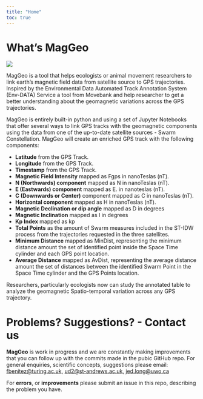 ```yaml
---
title: "Home"
toc: true
---
```


# What's MagGeo

<img src="/images/GitHubImage2.png">

MagGeo is a tool that helps ecologists or animal movement researchers to link  earth's magnetic field data from satellite source to GPS trajectories. Inspired by the Environmental Data Automated Track Annotation System (Env-DATA) Service a tool from Movebank and help researcher to get a better understanding about the geomagnetic variations across the GPS trajectories.

MagGeo is entirely built-in python and using a set of Jupyter Notebooks that offer several ways to link GPS tracks with the geomagnetic components using the data from one of the up-to-date satellite sources - Swarm Constellation. MagGeo will create an enriched GPS track with the following components:

- **Latitude** from the GPS Track.
- **Longitude** from the GPS Track.
- **Timestamp** from the GPS Track.
- **Magnetic Field Intensity** mapped as Fgps in nanoTeslas (nT).
- **N (Northwards) component** mapped as N in nanoTeslas (nT).
- **E (Eastwards) component** mapped as E. in nanoteslas (nT).
- **C (Downwards or Center)** component mapped as C in nanoTeslas (nT).
- **Horizontal component** mapped as H in nanoTeslas (nT).
- **Magnetic Declination or dip angle** mapped as D in degrees
- **Magnetic Inclination** mapped as I in degrees
- **Kp Index** mapped as kp
- **Total Points** as the amount of Swarm measures included in the ST-IDW process from the trajectories requested in the three satellites.
- **Minimum Distance** mapped as MinDist, representing the minimum distance amount the set of identified point inside the Space Time cylinder and each GPS point location.
- **Average Distance** mapped as AvDist, representing the average distance amount the set of distances between the identified Swarm Point in the Space Time cylinder and the GPS Points location.

Researchers, particularly ecologists now can study the annotated table to analyze the geomagnetic Spatio-temporal variation across any GPS trajectory.

# Problems? Suggestions? - Contact us

**MagGeo** is work in progress and we are constantly making improvements that you can follow up with the commits made in the pubic GitHub repo. For general enquiries, scientific concepts, suggestions please email: [fbenitez@turing.ac.uk](mailto:fbenitez@turing.ac.uk), [ud2@st-andrews.ac.uk](mailto:ud2@st-andrews.ac.uk), [jed.long@uwo.ca](mailto:jed.long@uwo.ca)

For **errors**, or **improvements** please submit an issue in this repo, describing the problem you have.


